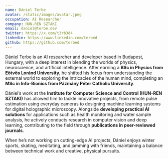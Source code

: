 ```yaml
---
name: Dániel Terbe
avatar: /static/images/avatar.jpeg
occupation: AI Researcher
company: HUN-REN SZTAKI
email: daniel@terbe.dev
twitter: https://x.com/t3rb3d4
linkedin: https://www.linkedin.com/terbed
github: https://github.com/terbed
---
```


Dániel Terbe is an AI researcher and developer based in Budapest, Hungary, with a deep interest in blending the worlds of physics, neuroscience, and artificial intelligence. After earning a **BSc in Physics from Eötvös Loránd University**, he shifted his focus from understanding the external world to exploring the intricacies of the human mind, completing an **MSc in Info-Bionics from Pázmány Péter Catholic University**.

Dániel’s work at the **Institute for Computer Science and Control (HUN-REN SZTAKI)** has allowed him to tackle innovative projects, from remote pulse estimation using everyday cameras to designing machine learning systems for digital holographic microscopy. Alongside **developing practical AI solutions** for applications such as health monitoring and water sample analysis, he actively conducts research in computer vision and deep learning, contributing to the field through **publications in peer-reviewed journals**.

When he’s not working on cutting-edge AI projects, Dániel enjoys winter sports, skating, meditating, and jamming with friends, maintaining a balance between technical work and creative, physical pursuits.

